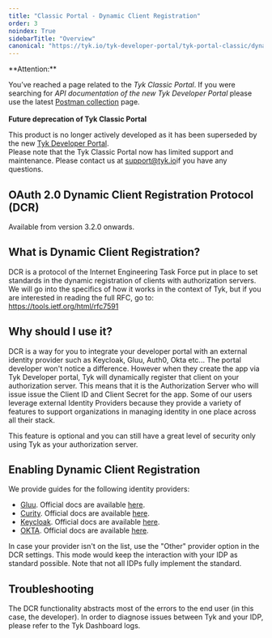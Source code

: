 ```yaml
---
title: "Classic Portal - Dynamic Client Registration"
order: 3
noindex: True
sidebarTitle: "Overview"
canonical: "https://tyk.io/tyk-developer-portal/tyk-portal-classic/dynamic-client-registration"
---
```



<Warning>
**Attention:**

You’ve reached a page related to the *Tyk Classic Portal*. If you were searching for *API documentation of the new Tyk
Developer Portal* please use the latest
[Postman collection](/5.8/product-stack/tyk-enterprise-developer-portal/api-documentation/tyk-edp-api) page.
<br />
<br />
**Future deprecation of Tyk Classic Portal**

This product is no longer actively developed as it
has been superseded by the new [Tyk Developer Portal](/5.8/portal/overview/intro).
<br />
Please note that the Tyk Classic Portal now has limited support and maintenance. Please contact us at
[support@tyk.io](<mailto:support@tyk.io?subject=Tyk classic developer portal>)if you have any questions.
</Warning>


## OAuth 2.0 Dynamic Client Registration Protocol (DCR)

Available from version 3.2.0 onwards.

## What is Dynamic Client Registration? 

DCR is a protocol of the Internet Engineering Task Force put in place to set standards in the dynamic registration of clients with authorization servers. 
We will go into the specifics of how it works in the context of Tyk, but if you are interested in reading the full RFC, go to: https://tools.ietf.org/html/rfc7591

## Why should I use it? 

DCR is a way for you to integrate your developer portal with an external identity provider such as Keycloak, Gluu, Auth0, Okta etc... 
The portal developer won't notice a difference. However when they create the app via Tyk Developer portal, Tyk will dynamically register that client on your authorization server. This means that it is the Authorization Server who will issue issue the Client ID and Client Secret for the app.
Some of our users leverage external Identity Providers because they provide a variety of features to support organizations in managing identity in one place across all their stack. 

This feature is optional and you can still have a great level of security only using Tyk as your authorization server. 

## Enabling Dynamic Client Registration

We provide guides for the following identity providers:

- [Gluu](/5.8/tyk-developer-portal/tyk-portal-classic/gluu-dcr). Official docs are available [here](https://gluu.org/docs/gluu-server/4.0/admin-guide/openid-connect/#dynamic-client-registration).
- [Curity](/5.8/tyk-developer-portal/tyk-portal-classic/curity-dcr). Official docs are available [here](https://curity.io/docs/idsvr/latest/token-service-admin-guide/dcr.html).
- [Keycloak](/5.8/tyk-developer-portal/tyk-portal-classic/keycloak-dcr). Official docs are available [here](https://github.com/keycloak/keycloak-documentation/blob/master/securing_apps/topics/client-registration.adoc).
- [OKTA](/5.8/tyk-developer-portal/tyk-portal-classic/okta-dcr). Official docs are available [here](https://developer.okta.com/docs/reference/api/oauth-clients/).


In case your provider isn't on the list, use the "Other" provider option in the DCR settings. This mode would keep the interaction with your IDP as standard possible. Note that not all IDPs fully implement the standard.

## Troubleshooting

The DCR functionality abstracts most of the errors to the end user (in this case, the developer). In order to diagnose issues between Tyk and your IDP, please refer to the Tyk Dashboard logs.
